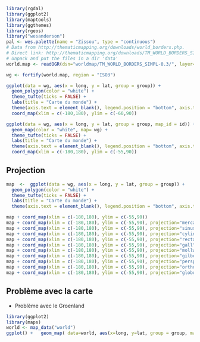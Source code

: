 ```r
library(rgdal)
library(ggplot2)
library(maptools)
library(ggthemes)
library(rgeos)
library("wesanderson")
pal <- wes.palette(name = "Zissou", type = "continuous")
# Data from http://thematicmapping.org/downloads/world_borders.php.
# Direct link: http://thematicmapping.org/downloads/TM_WORLD_BORDERS_SIMPL-0.3.zip
# Unpack and put the files in a dir 'data'
world.map <- readOGR(dsn="worldmap/TM_WORLD_BORDERS_SIMPL-0.3/", layer="TM_WORLD_BORDERS_SIMPL-0.3")

wg <- fortify(world.map, region = "ISO3")

```


```r
ggplot(data = wg, aes(x = long, y = lat, group = group)) + 
  geom_polygon(color = "white") + 
  theme_tufte(ticks = FALSE) + 
  labs(title = "Carte du monde") + 
  theme(axis.text = element_blank(), legend.position = "bottom", axis.title = element_blank()) + 
  coord_map(xlim = c(-180,180), ylim = c(-60,90))
```

```r
ggplot(data = wg, aes(x = long, y = lat, group = group, map_id = id)) + 
  geom_map(color = "white", map= wg) + 
  theme_tufte(ticks = FALSE) + 
  labs(title = "Carte du monde") + 
  theme(axis.text = element_blank(), legend.position = "bottom", axis.title = element_blank()) + 
  coord_map(xlim = c(-180,180), ylim = c(-55,90))
```

## Projection 

```r
map  <-  ggplot(data = wg, aes(x = long, y = lat, group = group)) + 
  geom_polygon(color = "white") + 
  theme_tufte(ticks = FALSE) + 
  labs(title = "Carte du monde") + 
  theme(axis.text = element_blank(), legend.position = "bottom", axis.title = element_blank()) 
```

```r
map + coord_map(xlim = c(-180,180), ylim = c(-55,90))
map + coord_map(xlim = c(-180,180), ylim = c(-55,90), projection="mercator")
map + coord_map(xlim = c(-180,180), ylim = c(-55,90), projection="sinusoidal")
map + coord_map(xlim = c(-180,180), ylim = c(-55,90), projection="cylindrical")
map + coord_map(xlim = c(-180,180), ylim = c(-55,90), projection="rectangular", lat0 = 46)
map + coord_map(xlim = c(-180,180), ylim = c(-55,90), projection="gall", lat0 = 46)
map + coord_map(xlim = c(-180,180), ylim = c(-55,90), projection="mollweide")
map + coord_map(xlim = c(-180,180), ylim = c(-55,90), projection="gilbert")
map + coord_map(xlim = c(-180,180), ylim = c(-55,90), projection="perspective", dist = 1)
map + coord_map(xlim = c(-180,180), ylim = c(-55,90), projection="orthographic")
map + coord_map(xlim = c(-180,180), ylim = c(-55,90), projection="globular")
```



## Problème avec la carte
* Problème avec le Groenland
```r
library(ggplot2)
library(maps) 
world <- map_data("world")
ggplot() +   geom_map( data=world, aes(x=long, y=lat, group = group, map_id = region), colour="white", fill="grey10", map = world ) + coord_map(xlim=c(-180,180), ylim=c(-60, 90))
```


